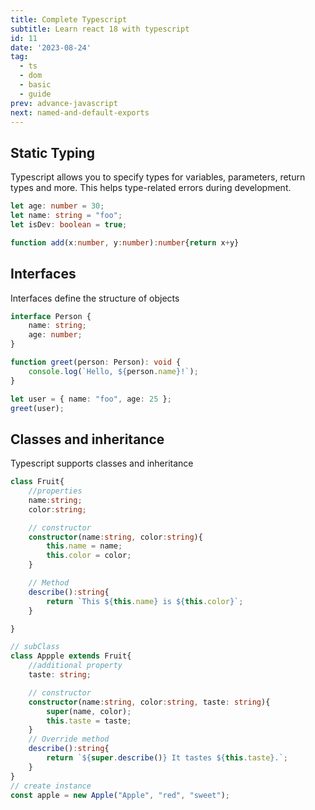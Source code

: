 ```yaml
---
title: Complete Typescript
subtitle: Learn react 18 with typescript
id: 11
date: '2023-08-24'
tag:
  - ts
  - dom
  - basic
  - guide
prev: advance-javascript
next: named-and-default-exports
---
```

## Static Typing

Typescript allows you to specify types for variables, parameters, return types and more. This helps type-related errors during development.

```ts
let age: number = 30;
let name: string = "foo";
let isDev: boolean = true;

function add(x:number, y:number):number{return x+y}
```

## Interfaces

Interfaces define the structure of objects

```ts
interface Person {
    name: string;
    age: number;
}

function greet(person: Person): void {
    console.log(`Hello, ${person.name}!`);
}

let user = { name: "foo", age: 25 };
greet(user);
```

## Classes and inheritance

Typescript supports classes and inheritance

```ts
class Fruit{
    //properties
    name:string;
    color:string;

    // constructor
    constructor(name:string, color:string){
        this.name = name;
        this.color = color;
    }

    // Method
    describe():string{
        return `This ${this.name} is ${this.color}`;
    }

}

// subClass
class Appple extends Fruit{
    //additional property
    taste: string;

    // constructor
    constructor(name:string, color:string, taste: string){
        super(name, color);
        this.taste = taste;
    }
    // Override method
    describe():string{
        return `${super.describe()} It tastes ${this.taste}.`;
    }
}
// create instance
const apple = new Apple("Apple", "red", "sweet");
```

# 

